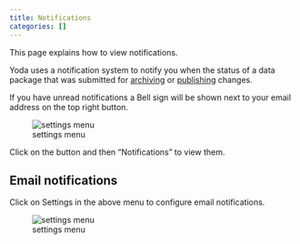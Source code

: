 ```yaml
---
title: Notifications
categories: []
---
```


This page explains how to view notifications.

Yoda uses a notification system to notify you when the status of a data package that was submitted for [archiving](archiving.md) or [publishing](publishing.md) changes.

If you have unread notifications a Bell sign will be shown next to your email address on the top right button.

![settings menu](/public/manuals/yoda/notification-menu.png)

Click on the button and then "Notifications" to view them.

## Email notifications
Click on Settings in the above menu to configure email notifications.

![settings menu](/public/manuals/yoda/notification-email.png)
